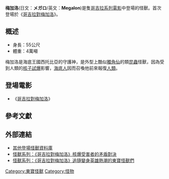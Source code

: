 {{Notability Unreferenced |time=2021-03-10T07:00:17+00:00}}
'''梅加洛'''(日文：'''メガロ'''/英文：'''Megalon''')是隻[[哥吉拉系列電影|哥吉拉系列電影]]中登場的怪獸。首次登場於《[[哥吉拉對梅加洛|哥吉拉對梅加洛]]》。

== 概述 ==

* 身長：55公尺
* 體重：4萬噸

梅加洛是海底王國西托比亞的守護神，是外型上酷似[[獨角仙|獨角仙]]的類[[昆蟲|昆蟲]]怪獸，因為受到人類的[[核子試爆|核子試爆]]影響，[[海底人|海底人]]因而召喚他前來報復[[人類|人類]]。

== 登場電影 ==

* 《[[哥吉拉對梅加洛|哥吉拉對梅加洛]]》

== 參考文獻 ==

== 外部連結 ==

*[http://godzillatw.web.fc2.com/anotherkaiju/kaiju5.htm 其他登場怪獸資料庫] {{Wayback|url=http://godzillatw.web.fc2.com/anotherkaiju/kaiju5.htm |date=20200714124547 }}
*[https://news.agentm.tw/39775/%E5%B0%88%E9%A1%8C-%E6%80%AA%E7%8D%B8%E7%B3%BB%E5%88%97-%E6%9D%B1%E5%AF%B6-%E5%93%A5%E5%90%89%E6%8B%89-%E6%A2%85%E5%8A%A0%E6%B4%9B-%E7%9F%9B%E7%9B%BE%E5%B0%8D%E6%B1%BA-41/ 怪獸系列：《哥吉拉對梅加洛》核爆受害者的矛盾對決] {{Wayback|url=https://news.agentm.tw/39775/%E5%B0%88%E9%A1%8C-%E6%80%AA%E7%8D%B8%E7%B3%BB%E5%88%97-%E6%9D%B1%E5%AF%B6-%E5%93%A5%E5%90%89%E6%8B%89-%E6%A2%85%E5%8A%A0%E6%B4%9B-%E7%9F%9B%E7%9B%BE%E5%B0%8D%E6%B1%BA-41/ |date=20201028144620 }}
*[https://today.line.me/tw/v2/article/pNGvmq 怪獸系列：《哥吉拉對梅加洛》追隨變身英雄熱潮的東寶怪獸們]


{{Japanese film-stub}}
{{Godzilla}}
{{東寶怪獸}}
{{DEFAULTSORT:Megalon}}
[[Category:東寶怪獸|Category:東寶怪獸]]
[[Category:怪物|Category:怪物]]